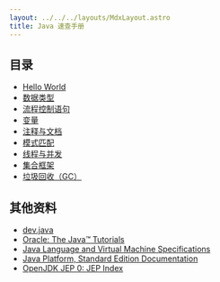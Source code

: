 ```yaml
---
layout: ../../../layouts/MdxLayout.astro
title: Java 速查手册
---
```


## 目录

- [Hello World](/cheatsheet/java/hello-world)
- [数据类型](/cheatsheet/java/data-types)
- [流程控制语句](/cheatsheet/java/control-flow)
- [变量](/cheatsheet/java/var)
- [注释与文档](/cheatsheet/java/javadoc)
- [模式匹配](/cheatsheet/java/pattern-matching)
- [线程与并发](/cheatsheet/java/concurrency)
- [集合框架](/cheatsheet/java/jcf)
- [垃圾回收（GC）](/cheatsheet/java/gc)

## 其他资料

- [dev.java](https://dev.java/learn/)
- [Oracle: The Java™ Tutorials](https://docs.oracle.com/javase/tutorial/)
- [Java Language and Virtual Machine Specifications](https://docs.oracle.com/javase/specs/)
- [Java Platform, Standard Edition Documentation](https://docs.oracle.com/en/java/javase/index.html)
- [OpenJDK JEP 0: JEP Index](https://openjdk.org/jeps)